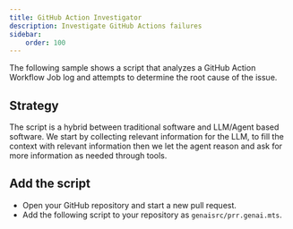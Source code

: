 ```yaml
---
title: GitHub Action Investigator
description: Investigate GitHub Actions failures
sidebar:
    order: 100
---
```


The following sample shows a script that analyzes a GitHub Action Workflow Job log and attempts to determine the root cause of the issue.

## Strategy

The script is a hybrid between traditional software and LLM/Agent based software. We start by collecting relevant information for the LLM, to fill the context with relevant information
then we let the agent reason and ask for more information as needed through tools.

## Add the script

- Open your GitHub repository and start a new pull request.
- Add the following script to your repository as `genaisrc/prr.genai.mts`.

<Code code={source} wrap={true} lang="ts" title="gai.genai.mts" />

<Code code={gasource} wrap={true} lang="yaml" title="gai.yml" />
